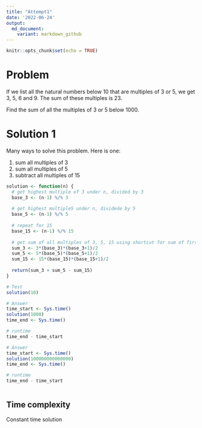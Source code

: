 ```yaml
---
title: "Attempt1"
date: '2022-06-24'
output:
  md_document:
    variant: markdown_github
---
```


```r
knitr::opts_chunk$set(echo = TRUE)
```

# Problem
If we list all the natural numbers below 10 that are multiples of 3 or 5, we get 3, 5, 6 and 9. The sum of these multiples is 23.

Find the sum of all the multiples of 3 or 5 below 1000.

# Solution 1

Many ways to solve this problem. Here is one:

1. sum all multiples of 3
2. sum all multiples of 5
3. subtract all multiples of 15


```r

solution <- function(n) {
  # get highest multiple of 3 under n, divided by 3
  base_3 <- (n-1) %/% 3
  
  # get highest multiple5 under n, dividede by 5
  base_5 <- (n-1) %/% 5
  
  # repeat for 15
  base_15 <- (n-1) %/% 15
  
  # get sum of all multiples of 3, 5, 15 using shortcut for sum of first n natural numbers
  sum_3 <- 3*(base_3)*(base_3+1)/2
  sum_5 <- 5*(base_5)*(base_5+1)/2
  sum_15 <- 15*(base_15)*(base_15+1)/2
  
  return(sum_3 + sum_5 - sum_15)
}

# Test
solution(10)

# Answer
time_start <- Sys.time()
solution(1000)
time_end <- Sys.time()

# runtime
time_end - time_start 

# Answer
time_start <- Sys.time()
solution(100000000000000)
time_end <- Sys.time()

# runtime
time_end - time_start 



```

## Time complexity
Constant time solution
